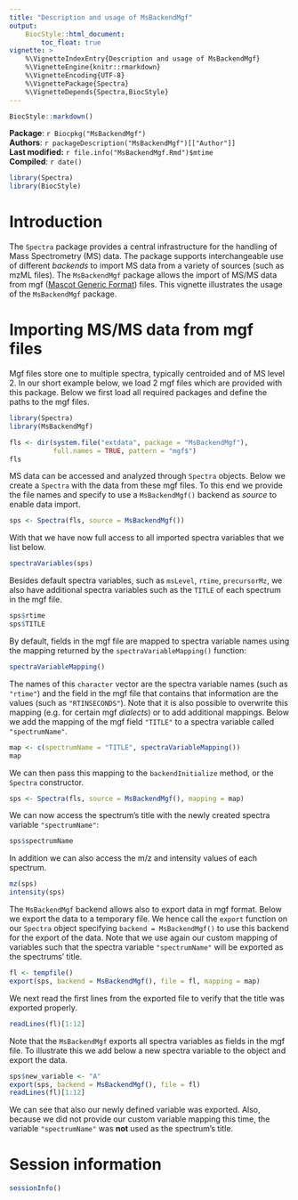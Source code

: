 ```yaml
---
title: "Description and usage of MsBackendMgf"
output:
    BiocStyle::html_document:
        toc_float: true
vignette: >
    %\VignetteIndexEntry{Description and usage of MsBackendMgf}
    %\VignetteEngine{knitr::rmarkdown}
    %\VignetteEncoding{UTF-8}
    %\VignettePackage{Spectra}
    %\VignetteDepends{Spectra,BiocStyle}
---
```


```r
BiocStyle::markdown()
```

**Package**: `r Biocpkg("MsBackendMgf")`<br />
**Authors**: `r packageDescription("MsBackendMgf")[["Author"]] `<br />
**Last modified:** `r file.info("MsBackendMgf.Rmd")$mtime`<br />
**Compiled**: `r date()`

```r
library(Spectra)
library(BiocStyle)
```

# Introduction

The `Spectra` package provides a central infrastructure for the
handling of Mass Spectrometry (MS) data. The package supports
interchangeable use of different *backends* to import MS data from a
variety of sources (such as mzML files). The `MsBackendMgf` package
allows the import of MS/MS data from mgf ([Mascot Generic
Format](http://www.matrixscience.com/help/data_file_help.html))
files. This vignette illustrates the usage of the `MsBackendMgf`
package.

# Importing MS/MS data from mgf files

Mgf files store one to multiple spectra, typically centroided and of
MS level 2. In our short example below, we load 2 mgf files which are
provided with this package. Below we first load all required packages
and define the paths to the mgf files.

```r
library(Spectra)
library(MsBackendMgf)

fls <- dir(system.file("extdata", package = "MsBackendMgf"),
           full.names = TRUE, pattern = "mgf$")
fls
```

MS data can be accessed and analyzed through `Spectra` objects. Below
we create a `Spectra` with the data from these mgf files. To this end
we provide the file names and specify to use a `MsBackendMgf()`
backend as *source* to enable data import.

```r
sps <- Spectra(fls, source = MsBackendMgf())
```

With that we have now full access to all imported spectra variables
that we list below.


```r
spectraVariables(sps)
```

Besides default spectra variables, such as `msLevel`, `rtime`,
`precursorMz`, we also have additional spectra variables such as the
`TITLE` of each spectrum in the mgf file.

```r
sps$rtime
sps$TITLE
```

By default, fields in the mgf file are mapped to spectra variable names using
the mapping returned by the `spectraVariableMapping()` function:

```r
spectraVariableMapping()
```

The names of this `character` vector are the spectra variable names (such as
`"rtime"`) and the field in the mgf file that contains that information are the
values (such as `"RTINSECONDS"`). Note that it is also possible to overwrite
this mapping (e.g. for certain mgf *dialects*) or to add additional
mappings. Below we add the mapping of the mgf field `"TITLE"` to a spectra
variable called `"spectrumName"`.

```r
map <- c(spectrumName = "TITLE", spectraVariableMapping())
map
```

We can then pass this mapping to the `backendInitialize` method, or the
`Spectra` constructor.

```r
sps <- Spectra(fls, source = MsBackendMgf(), mapping = map)
```

We can now access the spectrum's title with the newly created spectra variable
`"spectrumName"`:

```r
sps$spectrumName
```

In addition we can also access the m/z and intensity values of each
spectrum.

```r
mz(sps)
intensity(sps)
```

The `MsBackendMgf` backend allows also to export data in mgf format. Below we
export the data to a temporary file. We hence call the `export` function on our
`Spectra` object specifying `backend = MsBackendMgf()` to use this backend for
the export of the data. Note that we use again our custom mapping of variables
such that the spectra variable `"spectrumName"` will be exported as the
spectrums' title.

```r
fl <- tempfile()
export(sps, backend = MsBackendMgf(), file = fl, mapping = map)
```

We next read the first lines from the exported file to verify that the title was
exported properly.

```r
readLines(fl)[1:12]
```

Note that the `MsBackendMgf` exports all spectra variables as fields in the mgf
file. To illustrate this we add below a new spectra variable to the object and
export the data.

```r
sps$new_variable <- "A"
export(sps, backend = MsBackendMgf(), file = fl)
readLines(fl)[1:12]
```

We can see that also our newly defined variable was exported. Also, because we
did not provide our custom variable mapping this time, the variable
`"spectrumName"` was **not** used as the spectrum's title.

# Session information

```r
sessionInfo()
```
